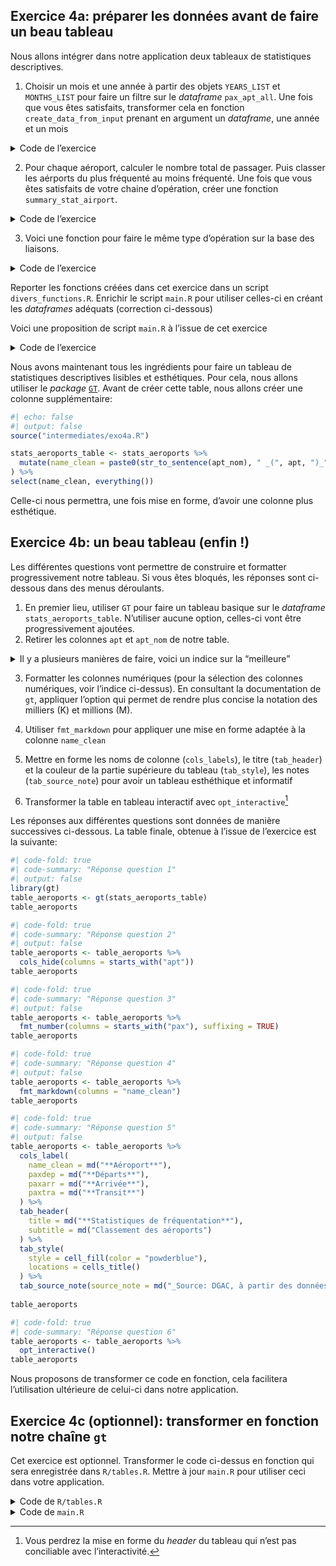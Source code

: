 ::: {.callout-note collapse="false" icon=false}
## `<i class="bi bi-book"></i>`{=html} Exercice 4a: préparer les données avant de faire un beau tableau

Nous allons intégrer dans notre application deux tableaux de
statistiques descriptives.

1. Choisir un mois et une année
à partir des objets `YEARS_LIST` et `MONTHS_LIST` pour faire
un filtre sur le _dataframe_ `pax_apt_all`. Une fois
que vous êtes satisfaits, transformer cela en
fonction `create_data_from_input` prenant en argument un _dataframe_, 
une année et un mois

<details>
<summary>
Code de l'exercice
</summary>
```.r
```
</details>


2. Pour chaque aéroport, calculer le nombre total
de passager. Puis classer les aérports du plus fréquenté
au moins fréquenté. Une fois que vous êtes satisfaits de
votre chaine d'opération, créer une fonction `summary_stat_airport`.

<details>
<summary>
Code de l'exercice
</summary>
```.r
```
</details>

3. Voici une fonction pour faire le même type d'opération sur la base des
liaisons. 

<details>
<summary>
Code de l'exercice
</summary>
```.r
```
</details>

Reporter les fonctions créées dans cet exercice dans un script `divers_functions.R`.
Enrichir le script `main.R` pour utiliser celles-ci en créant les _dataframes_
adéquats (correction ci-dessous)

:::

Voici une proposition de script `main.R` à l'issue de cet exercice

<details>
<summary>
Code de l'exercice
</summary>
```.r
```
</details>

Nous avons maintenant tous les ingrédients pour faire un tableau de
statistiques descriptives lisibles et esthétiques. Pour cela, nous allons
utiliser le _package_ [`GT`](https://gt.rstudio.com/). Avant
de créer cette table, nous allons créer une colonne supplémentaire:

```r
#| echo: false
#| output: false
source("intermediates/exo4a.R")
```

```r
stats_aeroports_table <- stats_aeroports %>%
  mutate(name_clean = paste0(str_to_sentence(apt_nom), " _(", apt, ")_")
) %>%
select(name_clean, everything())
```

Celle-ci nous permettra, une fois mise en forme, d'avoir une colonne
plus esthétique. 

::: {.callout-note collapse="false" icon=false}
## `<i class="bi bi-book"></i>`{=html} Exercice 4b: un beau tableau (enfin !)

Les différentes questions vont permettre de construire et formatter
progressivement notre tableau. Si vous êtes bloqués, les réponses
sont ci-dessous dans des menus déroulants. 

1. En premier lieu, utiliser `GT` pour faire un tableau basique sur le _dataframe_ `stats_aeroports_table`.
N'utiliser
aucune option, celles-ci vont être progressivement ajoutées. 
2. Retirer les colonnes `apt` et	`apt_nom` de notre table. 

<details>
<summary>Il y a plusieurs
manières de faire, voici un indice sur la "meilleure"
</summary>
Il est possible d'utiliser des fonctions de sélection de colonnes
issues du _tidyverse_ dans `gt`, notamment la fonction `starts_with` (à ne pas
confondre avec celle de `stringr`)
</details>

3. Formatter les colonnes numériques (pour la sélection des colonnes numériques, voir l'indice ci-dessus). 
En consultant la documentation de `gt`, appliquer l'option qui permet de rendre plus concise la notation
des milliers (K) et millions (M). 

4. Utiliser `fmt_markdown` pour appliquer une mise en forme adaptée à la colonne `name_clean`
5. Mettre en forme les noms de colonne (`cols_labels`), le titre (`tab_header`) et la couleur de la partie supérieure du tableau (`tab_style`), les notes (`tab_source_note`) pour avoir un tableau esthéthique et informatif
6. Transformer la table en tableau interactif avec `opt_interactive`[^note-interactive]
:::

[^note-interactive]: Vous perdrez la mise en forme du _header_ du tableau qui n'est pas conciliable avec l'interactivité. 

Les réponses aux différentes questions sont données de manière successives ci-dessous.
La table finale, obtenue à l'issue de l'exercice est la suivante:

```r
#| code-fold: true
#| code-summary: "Réponse question 1"
#| output: false
library(gt)
table_aeroports <- gt(stats_aeroports_table)
table_aeroports
```

```r
#| code-fold: true
#| code-summary: "Réponse question 2"
#| output: false
table_aeroports <- table_aeroports %>%
  cols_hide(columns = starts_with("apt"))
table_aeroports
```

```r
#| code-fold: true
#| code-summary: "Réponse question 3"
#| output: false
table_aeroports <- table_aeroports %>%
  fmt_number(columns = starts_with("pax"), suffixing = TRUE)
table_aeroports
```


```r
#| code-fold: true
#| code-summary: "Réponse question 4"
#| output: false
table_aeroports <- table_aeroports %>%
  fmt_markdown(columns = "name_clean")
table_aeroports
```

```r
#| code-fold: true
#| code-summary: "Réponse question 5"
#| output: false
table_aeroports <- table_aeroports %>%
  cols_label(
    name_clean = md("**Aéroport**"),
    paxdep = md("**Départs**"),
    paxarr = md("**Arrivée**"),
    paxtra = md("**Transit**")
  ) %>%
  tab_header(
    title = md("**Statistiques de fréquentation**"),
    subtitle = md("Classement des aéroports")
  ) %>%
  tab_style(
    style = cell_fill(color = "powderblue"),
    locations = cells_title()
  ) %>%
  tab_source_note(source_note = md("_Source: DGAC, à partir des données sur data.gouv.fr_"))
  
table_aeroports
```

```r
#| code-fold: true
#| code-summary: "Réponse question 6"
table_aeroports <- table_aeroports %>%
  opt_interactive()
table_aeroports
```

  
Nous proposons de transformer ce code en fonction, cela facilitera l'utilisation
ultérieure de celui-ci dans notre application. 

::: {.callout-note collapse="false" icon=false}
## `<i class="bi bi-book"></i>`{=html} Exercice 4c (optionnel): transformer en fonction notre chaîne `gt`

Cet exercice est optionnel. Transformer le code ci-dessus en fonction qui sera enregistrée dans `R/tables.R`. 
Mettre à jour `main.R` pour utiliser ceci dans votre application.
:::

<details>
<summary>
Code de `R/tables.R`
</summary>
```.r
```
</details>

<details>
<summary>
Code de `main.R`
</summary>
```.r
```
</details>
